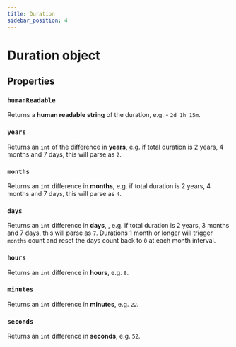 ```yaml
---
title: Duration
sidebar_position: 4
---
```


# Duration object

## Properties

### `humanReadable`

Returns a **human readable string** of the duration, e.g. - `2d 1h 15m`.

### `years`

Returns an `int` of the difference in **years**, e.g. if total duration is 2 years, 4 months and 7 days, this will parse as `2`.

### `months`

Returns an `int` difference in **months**, e.g. if total duration is 2 years, 4 months and 7 days, this will parse as `4`.

### `days`

Returns an `int` difference in **days**, , e.g. if total duration is 2 years, 3 months and 7 days, this will parse as `7`. Durations 1 month or longer will trigger `months` count and reset the days count back to `0` at each month interval.

### `hours`

Returns an `int` difference in **hours**, e.g. `8`.

### `minutes`

Returns an `int` difference in **minutes**, e.g. `22`.

### `seconds`

Returns an `int` difference in **seconds**, e.g. `52`.
